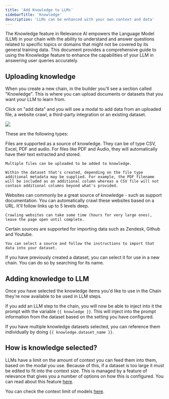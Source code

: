 ```yaml
---
title: 'Add Knowledge to LLMs'
sidebarTitle: 'Knowledge'
description: 'LLMs can be enhanced with your own context and data'
---
```


The Knowledge feature in Relevance AI empowers the Language Model (LLM) in your chain with the ability to understand and answer questions related to specific topics or domains that might not be covered by its general training data. This document provides a comprehensive guide to using the Knowledge feature to enhance the capabilities of your LLM in answering user queries accurately.

## Uploading knowledge

When you create a new chain, in the builder you'll see a section called "Knowledge". This is where you can upload documents or datasets that you want your LLM to learn from.

Click on "add data" and you will see a modal to add data from an uploaded file, a website crawl, a third-party integration or an existing dataset.

<Frame caption="Screenshot of Add Data modal for Knowledge">
  <img src="/images/knowledge-modal.png" />
</Frame>

These are the following types:

<Tabs>
  <Tab title="File">
    Files are supported as a source of knowledge. They can be of type CSV, Excel, PDF and audio. For files like PDF and Audio, they will automatically have their text extracted and stored.

    Multiple files can be uploaded to be added to knowledge.

    Within the dataset that's created, depending on the file type additional metadata may be supplied. For example, the PDF filename will be included as an additional column whereas a CSV file will not contain additional columns beyond what's provided.
  </Tab>
  <Tab title="Website">
    Websites can commonly be a great source of knowledge - such as support documentation. You can automatically crawl these websites based on a URL. It'll follow links up to 5 levels deep.

    Crawling websites can take some time (hours for very large ones), leave the page open until complete.
  </Tab>
  <Tab title="Third-party">
    Certain sources are supported for importing data such as Zendesk, Github and Youtube.

    You can select a source and follow the instructions to import that data into your dataset.
  </Tab>
  <Tab title="Existing dataset">
    If you have previously created a dataset, you can select it for use in a new chain. You can do so by searching for its name.
  </Tab>
</Tabs>

## Adding knowledge to LLM

Once you have selected the knowledge items you'd like to use in the Chain they're now available to be used in LLM steps.

If you add an LLM step to the chain, you will now be able to inject into it the prompt with the variable `{{ knowledge }}`. This will inject into the prompt information from the dataset based on the setting you have configured.

If you have multiple knowledge datasets selected, you can reference them individually by doing `{{ knowledge.dataset_name }}`.

## How is knowledge selected?

LLMs have a limit on the amount of context you can feed them into them, based on the modal you use. Because of this, if a dataset is too large it must be edited to fit into the context size. This is managed by a feature of relevance that gives you a number of options on how this is configured. You can read about this feature [here](/custom-tools/tool-steps/llms/how-to-handle-too-much-text).

<Tip>You can check the context limit of models [here](/custom-tools/tool-steps/llms/llm#model).</Tip>
